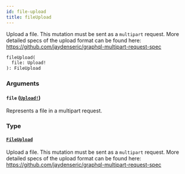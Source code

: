 ```yaml
---
id: file-upload
title: fileUpload
---
```


Upload a file. This mutation must be sent as a `multipart` request. More detailed specs of the upload format can be found here: https://github.com/jaydenseric/graphql-multipart-request-spec

```graphql
fileUpload(
  file: Upload!
): FileUpload

```

### Arguments

#### `file` ([`Upload!`](/docs/developer/api-reference/scalars/upload))

Represents a file in a multipart request.

### Type

#### [`FileUpload`](/docs/developer/api-reference/objects/file-upload)

Upload a file. This mutation must be sent as a `multipart` request. More detailed specs of the upload format can be found here: https://github.com/jaydenseric/graphql-multipart-request-spec
